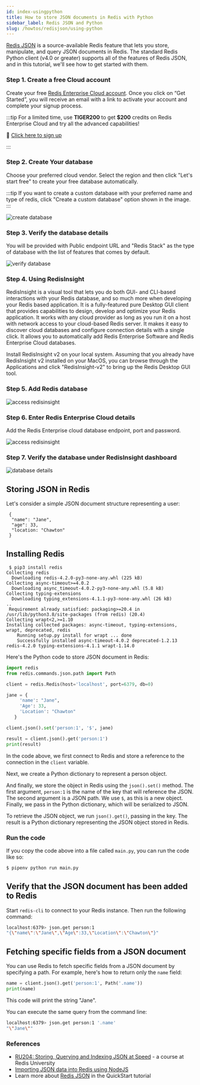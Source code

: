```yaml
---
id: index-usingpython
title: How to store JSON documents in Redis with Python
sidebar_label: Redis JSON and Python
slug: /howtos/redisjson/using-python
---
```


[Redis JSON](https://oss.redis.com/redisjson/) is a source-available Redis feature that lets you store, manipulate, and query JSON documents in Redis. The standard Redis Python client (v4.0 or greater) supports all of the features of Redis JSON, and in this tutorial, we'll see how to get started with them.

### Step 1. Create a free Cloud account

Create your free <a href="https://redis.com/try-free/" target="_blank" rel="noopener">Redis Enterprise Cloud account</a>. Once you click on “Get Started”, you will receive an email with a link to activate your account and complete your signup process.

:::tip
For a limited time, use **TIGER200** to get **$200** credits on Redis Enterprise Cloud and try all the advanced capabilities!

:tada: [Click here to sign up](https://redis.com/try-free)

:::

### Step 2. Create Your database

Choose your preferred cloud vendor. Select the region and then click "Let's start free" to create your free database automatically.

:::tip
If you want to create a custom database with your preferred name and type of redis,
click "Create a custom database" option shown in the image.
:::

![create database ](images/select_cloud_vendor.png)

### Step 3. Verify the database details

You will be provided with Public endpoint URL and "Redis Stack" as the type of database with the list of features that comes by default.

![verify database](images/details_database.png)

### Step 4. Using RedisInsight

RedisInsight is a visual tool that lets you do both GUI- and CLI-based interactions with your Redis database, and so much more when developing your Redis based application. It is a fully-featured pure Desktop GUI client that provides capabilities to design, develop and optimize your Redis application. It works with any cloud provider as long as you run it on a host with network access to your cloud-based Redis server. It makes it easy to discover cloud databases and configure connection details with a single click. It allows you to automatically add Redis Enterprise Software and Redis Enterprise Cloud databases.

Install RedisInsight v2 on your local system.
Assuming that you already have RedisInsight v2 installed on your MacOS, you can browse through the Applications and click "RedisInsight-v2" to bring up the Redis Desktop GUI tool.

### Step 5. Add Redis database

![access redisinsight](images/add_database.png)

### Step 6. Enter Redis Enterprise Cloud details

Add the Redis Enterprise cloud database endpoint, port and password.

![access redisinsight](images/database_creds.png)

### Step 7. Verify the database under RedisInsight dashboard

![database details](images/database_details.png)

## Storing JSON in Redis

Let's consider a simple JSON document structure representing a user:

```
 {
  "name": "Jane",
  "age": 33,
  "location: "Chawton"
 }
```

## Installing Redis

```
 $ pip3 install redis
Collecting redis
  Downloading redis-4.2.0-py3-none-any.whl (225 kB)
Collecting async-timeout>=4.0.2
  Downloading async_timeout-4.0.2-py3-none-any.whl (5.8 kB)
Collecting typing-extensions
  Downloading typing_extensions-4.1.1-py3-none-any.whl (26 kB)
..
 Requirement already satisfied: packaging>=20.4 in /usr/lib/python3.8/site-packages (from redis) (20.4)
Collecting wrapt<2,>=1.10
Installing collected packages: async-timeout, typing-extensions, wrapt, deprecated, redis
    Running setup.py install for wrapt ... done
    Successfully installed async-timeout-4.0.2 deprecated-1.2.13 redis-4.2.0 typing-extensions-4.1.1 wrapt-1.14.0
```

Here's the Python code to store JSON document in Redis:

```python
import redis
from redis.commands.json.path import Path

client = redis.Redis(host='localhost', port=6379, db=0)

jane = {
     'name': "Jane",
     'Age': 33,
     'Location': "Chawton"
   }

client.json().set('person:1', '$', jane)

result = client.json().get('person:1')
print(result)
```

In the code above, we first connect to Redis and store a reference to the connection in the `client` variable.

Next, we create a Python dictionary to represent a person object.

And finally, we store the object in Redis using the `json().set()` method. The first argument, `person:1` is the name of the key that will reference the JSON. The second argument is a JSON path. We use `$`, as this is a new object. Finally, we pass in the Python dictionary, which will be serialized to JSON.

To retrieve the JSON object, we run `json().get()`, passing in the key. The result is a Python dictionary representing the JSON object stored in Redis.

### Run the code

If you copy the code above into a file called `main.py`, you can run the code like so:

```bash
$ pipenv python run main.py
```

## Verify that the JSON document has been added to Redis

Start `redis-cli` to connect to your Redis instance. Then run the following command:

```bash
localhost:6379> json.get person:1
"{\"name\":\"Jane\",\"Age\":33,\"Location\":\"Chawton\"}"
```

## Fetching specific fields from a JSON document

You can use Redis to fetch specific fields from a JSON document by specifying a path. For example, here's how to return only the `name` field:

```python
name = client.json().get('person:1', Path('.name'))
print(name)
```

This code will print the string "Jane".

You can execute the same query from the command line:

```bash
localhost:6379> json.get person:1 '.name'
"\"Jane\""
```

### References

- [RU204: Storing, Querying and Indexing JSON at Speed](https://university.redis.com/courses/ru204/) - a course at Redis University
- [Importing JSON data into Redis using NodeJS](/howtos/redisjson/using-nodejs)
- Learn more about [Redis JSON](https://redisjson.io) in the QuickStart tutorial
